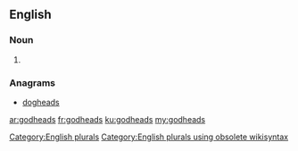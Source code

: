 ==English==

===Noun===
{{head|en}}

# {{plural of|godhead}}

===Anagrams===
* [[dogheads#English|dogheads]]

[[Category:English plurals]][[Category:English plurals using obsolete wikisyntax]]

[[ar:godheads]]
[[fr:godheads]]
[[ku:godheads]]
[[my:godheads]]